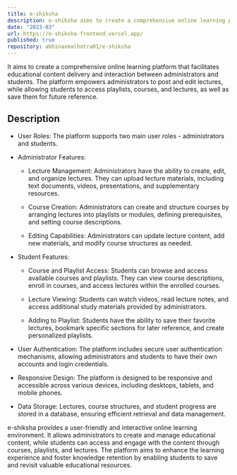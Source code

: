 ```yaml
---
title: e-shiksha
description: e-shiksha aims to create a comprehensive online learning platform that facilitates educational content delivery and interaction between administrators and students.
date: "2023-03"
url: https://e-shiksha-frontend.vercel.app/
published: true
repository: abhinavmalhotra01/e-shiksha
---
```



It aims to create a comprehensive online learning platform that facilitates educational content delivery and interaction between administrators and students. The platform empowers administrators to post and edit lectures, while allowing students to access playlists, courses, and lectures, as well as save them for future reference. 

## Description 

* User Roles: The platform supports two main user roles - administrators and students.

* Administrator Features:
    * Lecture Management: Administrators have the ability to create, edit, and organize lectures. They can upload lecture materials, including text documents, videos, presentations, and supplementary resources.

    * Course Creation: Administrators can create and structure courses by arranging lectures into playlists or modules, defining prerequisites, and setting course descriptions.

    * Editing Capabilities: Administrators can update lecture content, add new materials, and modify course structures as needed.

* Student Features:
    * Course and Playlist Access: Students can browse and access available courses and playlists. They can view course descriptions, enroll in courses, and access lectures within the enrolled courses.

    * Lecture Viewing: Students can watch videos, read lecture notes, and access additional study materials provided by administrators.

    * Adding to Playlist: Students have the ability to save their favorite lectures, bookmark specific sections for later reference, and create personalized playlists.

* User Authentication: The platform includes secure user authentication mechanisms, allowing administrators and students to have their own accounts and login credentials.

* Responsive Design: The platform is designed to be responsive and accessible across various devices, including desktops, tablets, and mobile phones.

* Data Storage: Lectures, course structures, and student progress are stored in a database, ensuring efficient retrieval and data management.


e-shiksha provides a user-friendly and interactive online learning environment. It allows administrators to create and manage educational content, while students can access and engage with the content through courses, playlists, and lectures. The platform aims to enhance the learning experience and foster knowledge retention by enabling students to save and revisit valuable educational resources.

